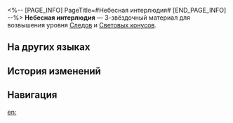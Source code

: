 <%-- [PAGE_INFO]
PageTitle=#Небесная интерлюдия#
[END_PAGE_INFO] --%>
{{Предмет Инфобокс
|id          = 110232
|Изображение = Предмет Небесная интерлюдия.png
|Тип         = Материал Следов
|Тип2        = Материал возвышения Светового конуса
|Инвентарь   = Материалы улучшения
|Редкость    = 3
|Эффект      = 
|Описание    = Мелодичные интерлюдии небес. Используются для среднего повышения уровня Следов персонажей {{Цвет|Выделенный|Гармонии}}.
|Источник1   = [[Чашелист (багровый): Бутон Гармонии (undefined)]]
|Источник2   = [[Универсальная машина для синтеза: Синтез материалов]]
|Источник3   = [[Неугасаемый пепел]]
|Источник4   = [[Универсальная машина для синтеза: Обмен материалов]]
}}
{{Описание|Музыкальная интерлюдия, доносящаяся из глубин Порядка. Тихо падая с края небес, она сливается с какофонией, словно песчинки, рассеянные по пустыне.<br /><br />''«Никто не заметит её, пока она не зажжёт искру вдохновения...»''}}
'''Небесная интерлюдия''' — 3-звёздочный материал для возвышения уровня [[Следы|Следов]] и [[Световые конусы|Световых конусов]].

==На других языках==
{{На других языках
|en   = Celestial Section
|zhs  = 空际小节
|zht  = 空際小節
|ja   = 空際の小節
|ko   = 천상의 소절
|es   = Compás celestial
|fr   = Séquence céleste
|ru   = Небесная интерлюдия
|th   = Celestial Section
|vi   = Ô Nhịp Thiên Không
|de   = Himmlischer Abschnitt
|id   = Celestial Section
|pt   = Seção Celestial
}}

==История изменений==
{{История изменений|3.5}}

==Навигация==
{{Материалы улучшения Навбокс}}

[[en:]]